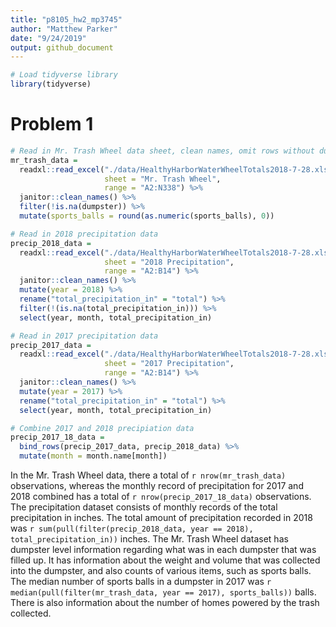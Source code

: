 ```yaml
---
title: "p8105_hw2_mp3745"
author: "Matthew Parker"
date: "9/24/2019"
output: github_document
---
```


```r
# Load tidyverse library
library(tidyverse)
```

# Problem 1

```r
# Read in Mr. Trash Wheel data sheet, clean names, omit rows without dumpster specific data, round sports_balls to nearest int
mr_trash_data = 
  readxl::read_excel("./data/HealthyHarborWaterWheelTotals2018-7-28.xlsx", 
                     sheet = "Mr. Trash Wheel", 
                     range = "A2:N338") %>% 
  janitor::clean_names() %>%
  filter(!is.na(dumpster)) %>%
  mutate(sports_balls = round(as.numeric(sports_balls), 0))
```


```r
# Read in 2018 precipitation data
precip_2018_data = 
  readxl::read_excel("./data/HealthyHarborWaterWheelTotals2018-7-28.xlsx", 
                     sheet = "2018 Precipitation", 
                     range = "A2:B14") %>% 
  janitor::clean_names() %>%
  mutate(year = 2018) %>%
  rename("total_precipitation_in" = "total") %>%
  filter(!(is.na(total_precipitation_in))) %>%
  select(year, month, total_precipitation_in)

# Read in 2017 precipitation data
precip_2017_data = 
  readxl::read_excel("./data/HealthyHarborWaterWheelTotals2018-7-28.xlsx", 
                     sheet = "2017 Precipitation", 
                     range = "A2:B14") %>% 
  janitor::clean_names() %>%
  mutate(year = 2017) %>%
  rename("total_precipitation_in" = "total") %>%
  select(year, month, total_precipitation_in)

# Combine 2017 and 2018 precipiation data
precip_2017_18_data = 
  bind_rows(precip_2017_data, precip_2018_data) %>% 
  mutate(month = month.name[month])
```

In the Mr. Trash Wheel data, there a total of `r nrow(mr_trash_data)` observations, whereas the monthly record of precipitation for 2017 and 2018 combined has a total of `r nrow(precip_2017_18_data)` observations. The precipitation dataset consists of monthly records of the total precipitation in inches. The total amount of precipitation recorded in 2018 was `r sum(pull(filter(precip_2018_data, year == 2018), total_precipitation_in))` inches. The Mr. Trash Wheel dataset has dumpster level information regarding what was in each dumpster that was filled up. It has information about the weight and volume that was collected into the dumpster, and also counts of various items, such as sports balls. The median number of sports balls in a dumpster in 2017 was `r median(pull(filter(mr_trash_data, year == 2017), sports_balls))` balls. There is also information about the number of homes powered by the trash collected. 
